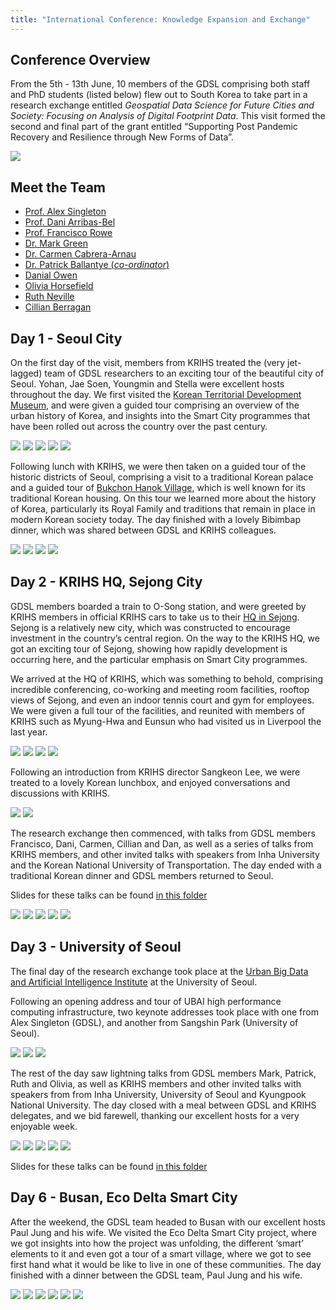 ```yaml
---
title: "International Conference: Knowledge Expansion and Exchange"
---
```


## Conference Overview

From the 5th - 13th June, 10 members of the GDSL comprising both staff and PhD students (listed below) flew out to South Korea to take part in a research exchange entitled *Geospatial Data Science for Future Cities and Society: Focusing on Analysis of Digital Footprint Data*. This visit formed the second and final part of the grant entitled "Supporting Post Pandemic Recovery and Resilience through New Forms of Data".

![](photo/seoul.jpg)

## Meet the Team

-   [Prof. Alex Singleton](https://www.alex-singleton.com//)
-   [Prof. Dani Arribas-Bel](https://darribas.org/)
-   [Prof. Francisco Rowe](https://www.franciscorowe.com/)
-   [Dr. Mark Green](https://www.liverpool.ac.uk/environmental-sciences/staff/mark-green/)
-   [Dr. Carmen Cabrera-Arnau](https://www.liverpool.ac.uk/environmental-sciences/staff/carmen-cabrera-arnau/)
-   [Dr. Patrick Ballantye (*co-ordinator*)](https://patrickballantyne.github.io/)
-   [Danial Owen](https://twitter.com/danialowencdt?lang=en-GB)
-   [Olivia Horsefield](https://twitter.com/OliviaJH_)
-   [Ruth Neville](https://twitter.com/ruthneville20)
-   [Cillian Berragan](https://twitter.com/cjberragan)

## Day 1 - Seoul City

On the first day of the visit, members from KRIHS treated the (very jet-lagged) team of GDSL researchers to an exciting tour of the beautiful city of Seoul. Yohan, Jae Soen, Youngmin and Stella were excellent hosts throughout the day. We first visited the [Korean Territorial Development Museum](), and were given a guided tour comprising an overview of the urban history of Korea, and insights into the Smart City programmes that have been rolled out across the country over the past century.

![](photo2/a1.jpg) ![](photo2/a2.jpg) ![](photo2/a3.jpg) ![](photo2/a9.jpg) ![](photo2/a10.jpg)

Following lunch with KRIHS, we were then taken on a guided tour of the historic districts of Seoul, comprising a visit to a traditional Korean palace and a guided tour of [Bukchon Hanok Village](https://www.google.com/maps/place/Bukchon+Hanok+Village/@37.5786206,126.9697596,15.37z/data=!4m15!1m8!3m7!1s0x357ca2012d5c39cf:0x7e11eca1405bf29b!2sSeoul,+South+Korea!3b1!8m2!3d37.5518911!4d126.9917937!16zL20vMGhzcWY!3m5!1s0x357ca2daaff8c14f:0xcdbcbaa9ffc9e59a!8m2!3d37.5814696!4d126.9849519!16s%2Fm%2F043pdws?entry=ttu), which is well known for its traditional Korean housing. On this tour we learned more about the history of Korea, particularly its Royal Family and traditions that remain in place in modern Korean society today. The day finished with a lovely Bibimbap dinner, which was shared between GDSL and KRIHS colleagues.

![](photo2/a4.jpg) ![](photo2/a5.jpg) ![](photo2/a11.jpg) ![](photo2/a12.jpg)

## Day 2 - KRIHS HQ, Sejong City

GDSL members boarded a train to O-Song station, and were greeted by KRIHS members in official KRIHS cars to take us to their [HQ in Sejong](https://www.google.com/maps/place/Korea+Research+Institute+for+Human+Settlements/@36.4915488,127.2980872,17z/data=!3m1!4b1!4m6!3m5!1s0x357b5e1ea715e2d5:0x74d0c839993eb57f!8m2!3d36.4915488!4d127.3006621!16s%2Fg%2F121tyk29?entry=ttu). Sejong is a relatively new city, which was constructed to encourage investment in the country's central region. On the way to the KRIHS HQ, we got an exciting tour of Sejong, showing how rapidly development is occurring here, and the particular emphasis on Smart City programmes.

We arrived at the HQ of KRIHS, which was something to behold, comprising incredible conferencing, co-working and meeting room facilities, rooftop views of Sejong, and even an indoor tennis court and gym for employees. We were given a full tour of the facilities, and reunited with members of KRIHS such as Myung-Hwa and Eunsun who had visited us in Liverpool the last year.

![](photo2/a6.jpg) ![](photo2/a13.jpg) ![](photo2/a14.jpg) ![](photo2/a7.jpg) 

Following an introduction from KRIHS director Sangkeon Lee, we were treated to a lovely Korean lunchbox, and enjoyed conversations and discussions with KRIHS.

![](photo2/a8.jpg) ![](photo2/a20.jpg)

The research exchange then commenced, with talks from GDSL members Francisco, Dani, Carmen, Cillian and Dan, as well as a series of talks from KRIHS members, and other invited talks with speakers from Inha University and the Korean National University of Transportation. The day ended with a traditional Korean dinner and GDSL members returned to Seoul.

Slides for these talks can be found [in this folder](slides/)

![](photo2/a15.jpg) ![](photo2/a16.jpg) ![](photo2/a17.jpg) ![](photo2/a18.jpg) ![](photo2/a19.jpg) 

## Day 3 - University of Seoul

The final day of the research exchange took place at the [Urban Big Data and Artificial Intelligence Institute](https://ubai.uos.ac.kr/) at the University of Seoul.

Following an opening address and tour of UBAI high performance computing infrastructure, two keynote addresses took place with one from Alex Singleton (GDSL), and another from Sangshin Park (University of Seoul).

![](photo2/a22.jpg) ![](photo2/a23.jpg) ![](photo2/a24.jpg)

The rest of the day saw lightning talks from GDSL members Mark, Patrick, Ruth and Olivia, as well as KRIHS members and other invited talks with speakers from from Inha University, University of Seoul and Kyungpook National University. The day closed with a meal between GDSL and KRIHS delegates, and we bid farewell, thanking our excellent hosts for a very enjoyable week.

![](photo2/a25.jpg) ![](photo2/a26.jpg) ![](photo2/a27.jpg) ![](photo2/a28.jpg) ![](photo2/a29.jpg) 

Slides for these talks can be found [in this folder](slides/)

## Day 6 - Busan, Eco Delta Smart City 

After the weekend, the GDSL team headed to Busan with our excellent hosts Paul Jung and his wife. We visited the Eco Delta Smart City project, where we got insights into how the project was unfolding, the different 'smart' elements to it and even got a tour of a smart village, where we got to see first hand what it would be like to live in one of these communities. The day finished with a dinner between the GDSL team, Paul Jung and his wife.

![](photo2/a30.jpg) ![](photo2/a31.jpg) ![](photo2/a32.jpg) ![](photo2/a33.jpg) ![](photo2/a34.jpg) ![](photo2/a36.jpg) 

